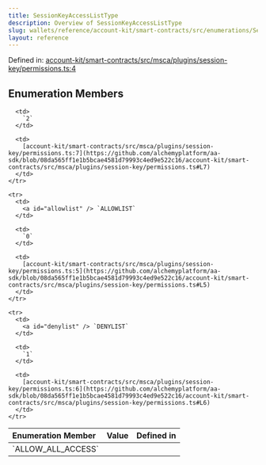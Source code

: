 ```yaml
---
title: SessionKeyAccessListType
description: Overview of SessionKeyAccessListType
slug: wallets/reference/account-kit/smart-contracts/src/enumerations/SessionKeyAccessListType
layout: reference
---
```


Defined in: [account-kit/smart-contracts/src/msca/plugins/session-key/permissions.ts:4](https://github.com/alchemyplatform/aa-sdk/blob/08da565ff1e1b5bcae4581d79993c4ed9e522c16/account-kit/smart-contracts/src/msca/plugins/session-key/permissions.ts#L4)

## Enumeration Members

<table>
  <thead>
    <tr>
      <th align="left">Enumeration Member</th>
      <th align="left">Value</th>
      <th align="left">Defined in</th>
    </tr>
  </thead>

  <tbody>
    <tr>
      <td>
        <a id="allow_all_access" /> `ALLOW_ALL_ACCESS`
      </td>

      <td>
        `2`
      </td>

      <td>
        [account-kit/smart-contracts/src/msca/plugins/session-key/permissions.ts:7](https://github.com/alchemyplatform/aa-sdk/blob/08da565ff1e1b5bcae4581d79993c4ed9e522c16/account-kit/smart-contracts/src/msca/plugins/session-key/permissions.ts#L7)
      </td>
    </tr>

    <tr>
      <td>
        <a id="allowlist" /> `ALLOWLIST`
      </td>

      <td>
        `0`
      </td>

      <td>
        [account-kit/smart-contracts/src/msca/plugins/session-key/permissions.ts:5](https://github.com/alchemyplatform/aa-sdk/blob/08da565ff1e1b5bcae4581d79993c4ed9e522c16/account-kit/smart-contracts/src/msca/plugins/session-key/permissions.ts#L5)
      </td>
    </tr>

    <tr>
      <td>
        <a id="denylist" /> `DENYLIST`
      </td>

      <td>
        `1`
      </td>

      <td>
        [account-kit/smart-contracts/src/msca/plugins/session-key/permissions.ts:6](https://github.com/alchemyplatform/aa-sdk/blob/08da565ff1e1b5bcae4581d79993c4ed9e522c16/account-kit/smart-contracts/src/msca/plugins/session-key/permissions.ts#L6)
      </td>
    </tr>

  </tbody>
</table>
